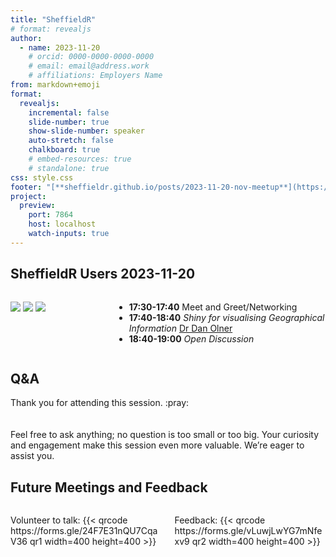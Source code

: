 ```yaml
---
title: "SheffieldR"
# format: revealjs
author:
  - name: 2023-11-20
    # orcid: 0000-0000-0000-0000
    # email: email@address.work
    # affiliations: Employers Name
from: markdown+emoji
format:
  revealjs:
    incremental: false
    slide-number: true
    show-slide-number: speaker
    auto-stretch: false
    chalkboard: true
    # embed-resources: true
    # standalone: true
css: style.css
footer: "[**sheffieldr.github.io/posts/2023-11-20-nov-meetup**](https://sheffieldr.github.io/posts/2023-11-20-nov-meetup/)"
project:
  preview:
    port: 7864
    host: localhost
    watch-inputs: true
---
```


## SheffieldR Users 2023-11-20

:::: {.columns}
::: {.column width="30%"}
[![](img/SheffieldR_hex.png)](https://sheffield.github.io)
[![](img/RConsortium.png)](https://www.r-consortium.org/)
[![](img/OSC_Sheffield.png)](https://osc-international.com/osc-sheffield)
:::
::: {.column width="70%"}
+ **17:30-17:40** Meet and Greet/Networking
+ **17:40-18:40** _Shiny for visualising Geographical Information_ [Dr Dan Olner](mailto:d.olner@sheffield.ac.uk)
+ **18:40-19:00** _Open Discussion_
:::
::::


## Q&A

Thank you for attending this session. :pray:
<br>
<br>
<br>
Feel free to ask anything; no question is too small or too big. Your curiosity and engagement make this session even
more valuable. We're eager to assist you.


## Future Meetings and Feedback

:::: {.columns}
::: {.column width="50%"}
Volunteer to talk:
{{< qrcode https://forms.gle/24F7E31nQU7CqaV36 qr1 width=400 height=400 >}}
:::
::: {.column width="50%"}
Feedback:
{{< qrcode https://forms.gle/vLuwjLwYG7mNfexv9 qr2 width=400 height=400 >}}
:::
::::
